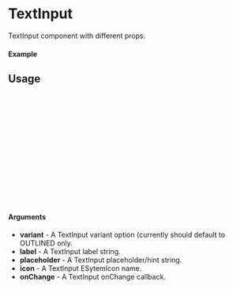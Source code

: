 
<Meta of={TextInput} title="TextInput" />

# TextInput

TextInput component with different props.

#### Example

<Canvas of={TextInput.Outlined} />

## Usage

```ts
import {TextInput} from "@dreampipcom/oneiros";

const Example = () => {
  return (
      <TextInput
        variant={ETextInputVariant.OUTLINED}
        label="Label"
        placeholder="This is a long placeholder."
        icon={EIcon.account}
        onSelect={(e) => {}}
      />
  );
};

export default Example;
```

#### Arguments

- **variant** - A TextInput variant option (currently should default to OUTLINED only.
- **label** - A TextInput label string.
- **placeholder** - A TextInput placeholder/hint string.
- **icon** - A TextInput ESytemIcon name.
- **onChange** - A TextInput onChange callback.


